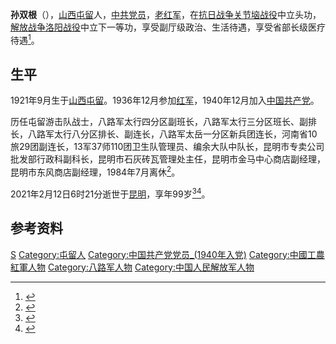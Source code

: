 {{Infobox person
| honorific_prefix = 
| name = 孙双根
| honorific_suffix = 
| image = 
| image_size = 
| alt = 
| caption = 
| native_name = 
| native_name_lang = 
| pronunciation = 
| romaji = 
| english_name = 
| zi = 
| hao = 
| real_name = 
| gender = 男
| birth_name = 
| birth_date = 1921年9月
| birth_place = {{ROC-1912}}[[山西省|山西省]][[冀宁道|冀宁道]][[屯留县|屯留县]]
| baptised = 
| disappeared_date = 
| disappeared_place = 
| disappeared_status = 
| death_date = {{death date and age|2021|2|12|1921|9}}
| death_place = {{CHN}}[[云南省|云南省]][[昆明市|昆明市]]
| death_cause = 
| body_discovered = 
| resting_place = 
| resting_place_coordinates = 
| monuments = 
| residence = 
| nationality = {{PRC}}
| other_names = 
| ethnicity = [[汉族|汉族]]
| citizenship = 
| permanent_residency = 
| education = 
| alma_mater = 
| years_active = 
| era = 
| employer = [[昆明市百货公司|昆明市百货公司]]
| organization = 
| agent = 
| known_for = 
| research = 
| notable_works = 
| style = 
| home_town = 
| ancestor = [[山西|山西]][[屯留|屯留]]
| salary = 
| net_worth = 
| height = 
| height_m = 
| height_cm = 
| height_ft = 
| height_in = 
| weight = 
| weight_kg = 
| weight_lb = 
| weight_st = 
| television = 
| title = 
| term = 
| predecessor = 
| successor = 
| party = {{CPC}}
| movement = 
| opponents = 
| boards = 
| religion = 
| denomination = 
| criminal_charge = 
| criminal_penalty = 
| criminal_status = 
| spouse(s) = 
| partner(s) = 
| children = 
| parents = 
| relatives = 
| family = 
| callsign = 
| awards = 
| honours = 
* [[抗日战争|抗日战争]][[关节垴战役|关节垴战役]]中立头功
* [[解放战争|解放战争]][[洛阳战役|洛阳战役]]中立一等功
| website = 
| module = 
| module2 = 
| module3 = 
| module4 = 
| module5 = 
| module6 = 
| signature = 
| signature_size = 
| signature_alt = 
| footnotes = 
| influences = 
| influenced = 
| width = 
| Img_size = 
| image_upright = 
| image_caption = 
| English_name = 
| 受洗 = 
| 死因 = 
| 遗体发现地 = 
| 遺體發現地 = 
| 墓地 = 
| 墓地坐标 = 
| 墓地坐標 = 
| 墓地座標 = 
| languages = 
| 教育程度 = 
| almamater = 
| educate = 
| job2 = 
| past = 
| work = 
| award = 
| works = 
| credits = 
| label_name = 
| nocat_wdimage = 
| job = [[军人|军人]]<br/>[[工人|工人]]<br/>[[经理|经理]]
}}
'''孙双根'''（{{bd|1936年|12月|2021年|2月12日|catIdx=Sun}}），[[山西|山西]][[屯留|屯留]]人，[[中共党员|中共党员]]，[[中国工农红军|老红军]]，在[[抗日战争|抗日战争]][[关节垴战役|关节垴战役]]中立头功，[[解放战争|解放战争]][[洛阳战役|洛阳战役]]中立下一等功，享受副厅级政治、生活待遇，享受省部长级医疗待遇<ref>{{cite web |title=99岁老红军孙双根逝世，曾与日军白刃战立下头功 |url=https://www.thepaper.cn/newsDetail_forward_11441100 |publisher=澎湃新闻 |date=2021-02-24 |access-date=2021-02-27 |archive-date=2021-04-10 |archive-url=https://web.archive.org/web/20210410110838/https://www.thepaper.cn/newsDetail_forward_11441100 }}</ref>。

== 生平 ==
1921年9月生于[[山西|山西]][[屯留|屯留]]。1936年12月参加[[中国工农红军|红军]]，1940年12月加入[[中国共产党|中国共产党]]。

历任屯留游击队战士，八路军太行四分区副班长，八路军太行三分区班长、副排长，八路军太行八分区排长、副连长，八路军太岳一分区新兵团连长，河南省10旅29团副连长，13军37师110团卫生队管理员、编余大队中队长，昆明市专卖公司批发部行政科副科长，昆明市石灰砖瓦管理处主任，昆明市金马中心商店副经理，昆明市东风商店副经理，1984年7月离休<ref>{{cite news |title=《孙双根同志逝世》 |url=http://yndaily.yunnan.cn/html/2021-02/24/content_1396455.htm?div=-1 |work=《云南日报》 |date=2021-02-24}}</ref>。

2021年2月12日6时21分逝世于[[昆明|昆明]]，享年99岁<ref>{{cite web |title=99岁老红军孙双根逝世，曾与日军白刃战立下头功 |url=https://news.dayoo.com/society/202102/24/140000_53805476.htm?from=timeline |website=大洋网 |accessdate=2021-02-24}}</ref><ref>{{cite web |title=孙双根同志逝世 |url=https://new.qq.com/omn/20210224/20210224A01MQG00.html |website=腾讯网 |accessdate=2021-02-24}}</ref>。

== 参考资料 ==
{{Reflist}}

{{Authority control}}
{{DEFAULTSORT:Sun孙}}
[[Category:孙姓|S]]
[[Category:屯留人|Category:屯留人]]
[[Category:中国共产党党员_(1940年入党)|Category:中国共产党党员_(1940年入党)]]
[[Category:中國工農紅軍人物|Category:中國工農紅軍人物]]
[[Category:八路军人物|Category:八路军人物]]
[[Category:中国人民解放军人物|Category:中国人民解放军人物]]